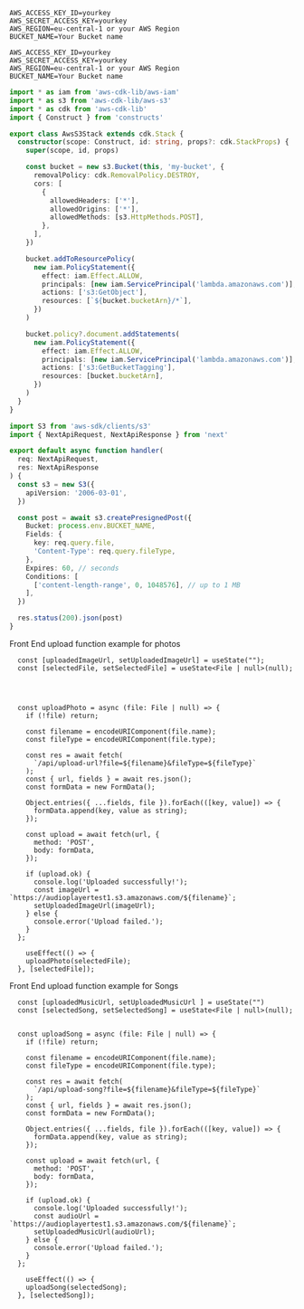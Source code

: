 ```env filename=".env"  copy
AWS_ACCESS_KEY_ID=yourkey
AWS_SECRET_ACCESS_KEY=yourkey
AWS_REGION=eu-central-1 or your AWS Region
BUCKET_NAME=Your Bucket name
```

```env filename=".env"  copy
AWS_ACCESS_KEY_ID=yourkey
AWS_SECRET_ACCESS_KEY=yourkey
AWS_REGION=eu-central-1 or your AWS Region
BUCKET_NAME=Your Bucket name
```


```ts filename="aws-s3-stack.ts"  copy
import * as iam from 'aws-cdk-lib/aws-iam'
import * as s3 from 'aws-cdk-lib/aws-s3'
import * as cdk from 'aws-cdk-lib'
import { Construct } from 'constructs'

export class AwsS3Stack extends cdk.Stack {
  constructor(scope: Construct, id: string, props?: cdk.StackProps) {
    super(scope, id, props)

    const bucket = new s3.Bucket(this, 'my-bucket', {
      removalPolicy: cdk.RemovalPolicy.DESTROY,
      cors: [
        {
          allowedHeaders: ['*'],
          allowedOrigins: ['*'],
          allowedMethods: [s3.HttpMethods.POST],
        },
      ],
    })

    bucket.addToResourcePolicy(
      new iam.PolicyStatement({
        effect: iam.Effect.ALLOW,
        principals: [new iam.ServicePrincipal('lambda.amazonaws.com')],
        actions: ['s3:GetObject'],
        resources: [`${bucket.bucketArn}/*`],
      })
    )

    bucket.policy?.document.addStatements(
      new iam.PolicyStatement({
        effect: iam.Effect.ALLOW,
        principals: [new iam.ServicePrincipal('lambda.amazonaws.com')],
        actions: ['s3:GetBucketTagging'],
        resources: [bucket.bucketArn],
      })
    )
  }
}
```

```ts filename="upload-url.ts"  copy
import S3 from 'aws-sdk/clients/s3'
import { NextApiRequest, NextApiResponse } from 'next'

export default async function handler(
  req: NextApiRequest,
  res: NextApiResponse
) {
  const s3 = new S3({
    apiVersion: '2006-03-01',
  })

  const post = await s3.createPresignedPost({
    Bucket: process.env.BUCKET_NAME,
    Fields: {
      key: req.query.file,
      'Content-Type': req.query.fileType,
    },
    Expires: 60, // seconds
    Conditions: [
      ['content-length-range', 0, 1048576], // up to 1 MB
    ],
  })

  res.status(200).json(post)
}
```
Front End upload function example for photos
```tsx filename="index.tsx"  copy
  const [uploadedImageUrl, setUploadedImageUrl] = useState("");
  const [selectedFile, setSelectedFile] = useState<File | null>(null);




  const uploadPhoto = async (file: File | null) => {
    if (!file) return;

    const filename = encodeURIComponent(file.name);
    const fileType = encodeURIComponent(file.type);

    const res = await fetch(
      `/api/upload-url?file=${filename}&fileType=${fileType}`
    );
    const { url, fields } = await res.json();
    const formData = new FormData();

    Object.entries({ ...fields, file }).forEach(([key, value]) => {
      formData.append(key, value as string);
    });

    const upload = await fetch(url, {
      method: 'POST',
      body: formData,
    });

    if (upload.ok) {
      console.log('Uploaded successfully!');
      const imageUrl = `https://audioplayertest1.s3.amazonaws.com/${filename}`;
      setUploadedImageUrl(imageUrl);
    } else {
      console.error('Upload failed.');
    }
  };

    useEffect(() => {
    uploadPhoto(selectedFile);
  }, [selectedFile]);

```

Front End upload function example for Songs
```tsx filename="index.tsx"  copy
  const [uploadedMusicUrl, setUploadedMusicUrl ] = useState("")
  const [selectedSong, setSelectedSong] = useState<File | null>(null);


  const uploadSong = async (file: File | null) => {
    if (!file) return;

    const filename = encodeURIComponent(file.name);
    const fileType = encodeURIComponent(file.type);

    const res = await fetch(
      `/api/upload-song?file=${filename}&fileType=${fileType}`
    );
    const { url, fields } = await res.json();
    const formData = new FormData();

    Object.entries({ ...fields, file }).forEach(([key, value]) => {
      formData.append(key, value as string);
    });

    const upload = await fetch(url, {
      method: 'POST',
      body: formData,
    });

    if (upload.ok) {
      console.log('Uploaded successfully!');
      const audioUrl = `https://audioplayertest1.s3.amazonaws.com/${filename}`;
      setUploadedMusicUrl(audioUrl);
    } else {
      console.error('Upload failed.');
    }
  };

    useEffect(() => {
    uploadSong(selectedSong);
  }, [selectedSong]);

```
